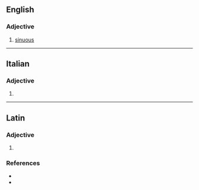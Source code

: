 ==English==

===Adjective===
{{en-adj}}

# [[sinuous]]
#: {{rfquotek|lang=en|Loudon}}

----

==Italian==

===Adjective===
{{head|it|adjective form}}

# {{inflection of|it|sinuoso||f|p}}

----

==Latin==

===Adjective===
{{la-adj-form|sinuōse}}

# {{inflection of|la|sinuōsus||voc|m|s}}

===References===
* {{R:L&S}}
* {{R:Gaffiot}}